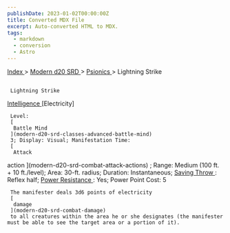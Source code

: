 ```yaml
---
publishDate: 2023-01-02T00:00:00Z
title: Converted MDX File
excerpt: Auto-converted HTML to MDX.
tags:
  - markdown
  - conversion
  - Astro
---
```


[
Index
](-index) >
[
Modern d20 SRD
](modern-d20-srd-index) >
[
Psionics
](modern-d20-srd-psionics-index) > Lightning Strike

##

     Lightning Strike

[
Intelligence
](modern-d20-srd-basics-ability-scores)
[Electricity]

     Level:
     [
      Battle Mind
     ](modern-d20-srd-classes-advanced-battle-mind)
     3; Display: Visual; Manifestation Time:
     [
      Attack

action
](modern-d20-srd-combat-attack-actions)
; Range: Medium (100 ft. + 10 ft./level); Area: 30-ft. radius; Duration: Instantaneous;
[
Saving
Throw
](modern-d20-srd-basics-saving-throws)
: Reflex half;
[
Power
Resistance
](modern-d20-srd-special-abilities-power-resistance)
: Yes; Power Point Cost: 5

     The manifester deals 3d6 points of electricity
     [
      damage
     ](modern-d20-srd-combat-damage)
     to all creatures within the area he or she designates (the manifester must be able to see the target area or a portion of it).
